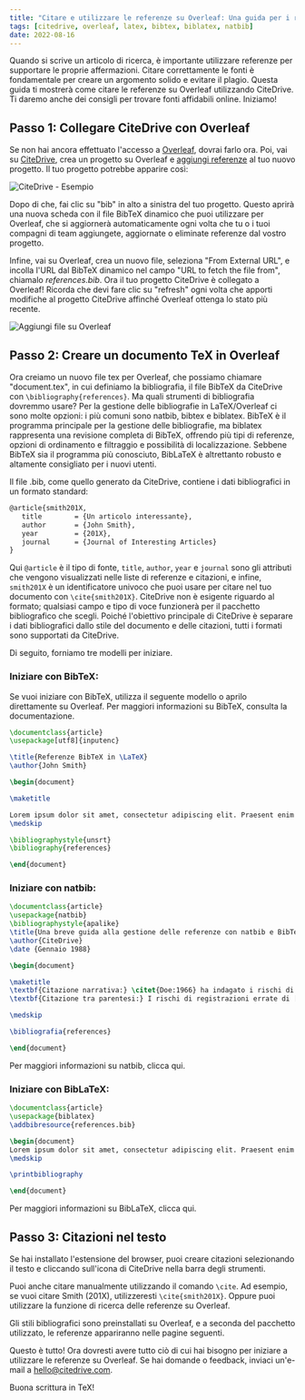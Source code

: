 ```yaml
---
title: "Citare e utilizzare le referenze su Overleaf: Una guida per i ricercatori"
tags: [citedrive, overleaf, latex, bibtex, biblatex, natbib]
date: 2022-08-16
---
```


Quando si scrive un articolo di ricerca, è importante utilizzare referenze per supportare le proprie affermazioni. Citare correttamente le fonti è fondamentale per creare un argomento solido e evitare il plagio. Questa guida ti mostrerà come citare le referenze su Overleaf utilizzando CiteDrive. Ti daremo anche dei consigli per trovare fonti affidabili online. Iniziamo!


<CiteDrive />

## Passo 1: Collegare CiteDrive con Overleaf

Se non hai ancora effettuato l'accesso a [Overleaf](https://www.overleaf.com/), dovrai farlo ora. Poi, vai su [CiteDrive](https://www.citedrive.com/), crea un progetto su Overleaf e [aggiungi referenze](https://citedrive.medium.com/adding-bibliographic-references-to-overleaf-with-citedrive-325f131e3ca2) al tuo nuovo progetto. Il tuo progetto potrebbe apparire così:

![CiteDrive - Esempio](@assets/images/tutorial/citedrive_project_example.png)

Dopo di che, fai clic su "bib" in alto a sinistra del tuo progetto. Questo aprirà una nuova scheda con il file BibTeX dinamico che puoi utilizzare per Overleaf, che si aggiornerà automaticamente ogni volta che tu o i tuoi compagni di team aggiungete, aggiornate o eliminate referenze dal vostro progetto.

Infine, vai su Overleaf, crea un nuovo file, seleziona "From External URL", e incolla l'URL dal BibTeX dinamico nel campo "URL to fetch the file from", chiamalo *references.bib*. Ora il tuo progetto CiteDrive è collegato a Overleaf! Ricorda che devi fare clic su "refresh" ogni volta che apporti modifiche al progetto CiteDrive affinché Overleaf ottenga lo stato più recente.

![Aggiungi file su Overleaf](@assets/images/tutorial/export_bib_to_overleaf.png)

## Passo 2: Creare un documento TeX in Overleaf

Ora creiamo un nuovo file tex per Overleaf, che possiamo chiamare "document.tex", in cui definiamo la bibliografia, il file BibTeX da CiteDrive con `\bibliography{references}`. Ma quali strumenti di bibliografia dovremmo usare? Per la gestione delle bibliografie in LaTeX/Overleaf ci sono molte opzioni: i più comuni sono natbib, bibtex e biblatex. BibTeX è il programma principale per la gestione delle bibliografie, ma biblatex rappresenta una revisione completa di BibTeX, offrendo più tipi di referenze, opzioni di ordinamento e filtraggio e possibilità di localizzazione. Sebbene BibTeX sia il programma più conosciuto, BibLaTeX è altrettanto robusto e altamente consigliato per i nuovi utenti.

Il file .bib, come quello generato da CiteDrive, contiene i dati bibliografici in un formato standard:

 ```latex
 @article{smith201X,
 	title        = {Un articolo interessante},
 	author       = {John Smith},
 	year         = {201X},
 	journal      = {Journal of Interesting Articles}
 }
 ```

 Qui `@article` è il tipo di fonte, `title`, `author`, `year` e `journal` sono gli attributi che vengono visualizzati nelle liste di referenze e citazioni, e infine, `smith201X` è un identificatore univoco che puoi usare per citare nel tuo documento con `\cite{smith201X}`. CiteDrive non è esigente riguardo al formato; qualsiasi campo e tipo di voce funzionerà per il pacchetto bibliografico che scegli. Poiché l'obiettivo principale di CiteDrive è separare i dati bibliografici dallo stile del documento e delle citazioni, tutti i formati sono supportati da CiteDrive.

Di seguito, forniamo tre modelli per iniziare.

### Iniziare con BibTeX:

Se vuoi iniziare con BibTeX, utilizza il seguente modello o aprilo direttamente su Overleaf. Per maggiori informazioni su BibTeX, consulta la documentazione.

 ```latex title="document.tex"
 \documentclass{article}
 \usepackage[utf8]{inputenc}

 \title{Referenze BibTeX in \LaTeX}
 \author{John Smith}

 \begin{document}

 \maketitle

 Lorem ipsum dolor sit amet, consectetur adipiscing elit. Praesent enim urna, dapibus et bibendum vel, consectetur et turpis. Cras a molestie nulla. \cite{Hemingway1952}
 \medskip

 \bibliographystyle{unsrt}
 \bibliography{references}

 \end{document}
 ```

### Iniziare con natbib:

 ```latex
 \documentclass{article}
 \usepackage{natbib}
 \bibliographystyle{apalike}
 \title{Una breve guida alla gestione delle referenze con natbib e BibTeX}
 \author{CiteDrive}
 \date {Gennaio 1988}

 \begin{document}

 \maketitle
 \textbf{Citazione narrativa:} \citet{Doe:1966} ha indagato i rischi di registrazioni errate [...], il che porta a distorsioni.
 \textbf{Citazione tra parentesi:} I rischi di registrazioni errate di [...] potrebbero portare a distorsioni \citep{Doe:1966}.

 \medskip

 \bibliografia{references}

 \end{document}
 ```

Per maggiori informazioni su natbib, clicca qui.

### Iniziare con BibLaTeX:

 ```latex
 \documentclass{article}
 \usepackage{biblatex}
 \addbibresource{references.bib}

 \begin{document}
 Lorem ipsum dolor sit amet, consectetur adipiscing elit. Praesent enim urna, dapibus et bibendum vel, consectetur et turpis. Cras a molestie nulla. \cite{Hemingway1952}
 \medskip

 \printbibliography

 \end{document}
 ```

Per maggiori informazioni su BibLaTeX, clicca qui.

## Passo 3: Citazioni nel testo

Se hai installato l'estensione del browser, puoi creare citazioni selezionando il testo e cliccando sull'icona di CiteDrive nella barra degli strumenti.

Puoi anche citare manualmente utilizzando il comando `\cite`. Ad esempio, se vuoi citare Smith (201X), utilizzeresti `\cite{smith201X}`. Oppure puoi utilizzare la funzione di ricerca delle referenze su Overleaf.

Gli stili bibliografici sono preinstallati su Overleaf, e a seconda del pacchetto utilizzato, le referenze appariranno nelle pagine seguenti.

Questo è tutto! Ora dovresti avere tutto ciò di cui hai bisogno per iniziare a utilizzare le referenze su Overleaf. Se hai domande o feedback, inviaci un'e-mail a hello@citedrive.com.

Buona scrittura in TeX!